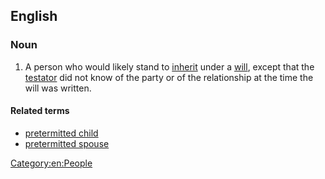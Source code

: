 ==English==

===Noun===
{{wikipedia}}
{{en-noun}}

# {{lb|en|legal}} A person who would likely stand to [[inherit]] under a [[will]], except that the [[testator]] did not know of the party or of the relationship at the time the will was written.

====Related terms====
* [[pretermitted child]]
* [[pretermitted spouse]]

[[Category:en:People]]